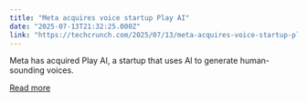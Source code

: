 ```yaml
---
title: "Meta acquires voice startup Play AI"
date: "2025-07-13T21:32:25.000Z"
link: "https://techcrunch.com/2025/07/13/meta-acquires-voice-startup-play-ai/"
---
```


Meta has acquired Play AI, a startup that uses AI to generate human-sounding voices.

[Read more](https://techcrunch.com/2025/07/13/meta-acquires-voice-startup-play-ai/)
